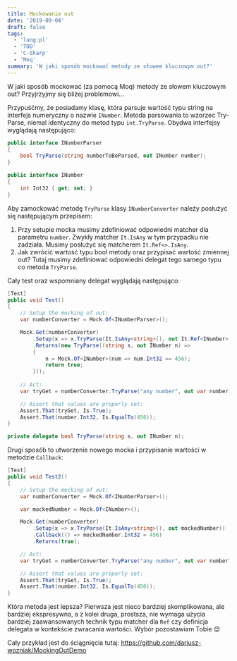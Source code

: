 ```yaml
---
title: Mockowanie out
date: '2019-09-04'
draft: false
tags:
  - 'lang:pl'
  - 'TDD'
  - 'C-Sharp'
  - 'Moq'
summary: 'W jaki sposób mockować metody ze słowem kluczowym out?'
---
```


W jaki sposób mockować (za pomocą Moq) metody ze słowem kluczowym out? Przyjrzyjmy się bliżej problemowi...

Przypuśćmy, że posiadamy klasę, która parsuje wartość typu string na interfejs numeryczny o nazwie `INumber`. Metoda parsowania to wzorzec Try-Parse, niemal identyczny do metod typu `int.TryParse`. Obydwa interfejsy wyglądają następująco:

```csharp
public interface INumberParser
{
    bool TryParse(string numberToBeParsed, out INumber number);
}

public interface INumber
{
    int Int32 { get; set; }
}
```

Aby zamockować metodę `TryParse` klasy `INumberConverter` należy posłużyć się następującym przepisem:

1. Przy setupie mocka musimy zdefiniować odpowiedni matcher dla parametru `number`. Zwykły matcher `It.IsAny` w tym przypadku nie zadziała. Musimy posłużyć się matcherem `It.Ref<>.IsAny`.
1. Jak zwrócić wartość typu bool metody oraz przypisać wartość zmiennej out? Tutaj musimy zdefiniować odpowiedni delegat tego samego typu co metoda `TryParse`.

Cały test oraz wspomniany delegat wyglądają następująco:

```csharp
[Test]
public void Test()
{
    // Setup the mocking of out:
    var numberConverter = Mock.Of<INumberParser>();

    Mock.Get(numberConverter)
        .Setup(x => x.TryParse(It.IsAny<string>(), out It.Ref<INumber>.IsAny))
        .Returns(new TryParse((string s, out INumber n) =>
        {
            n = Mock.Of<INumber>(num => num.Int32 == 456);
            return true;
        }));
        
    // Act:
    var tryGet = numberConverter.TryParse("any number", out var number);

    // Assert that values are properly set:
    Assert.That(tryGet, Is.True);
    Assert.That(number.Int32, Is.EqualTo(456));
}

private delegate bool TryParse(string s, out INumber n);
```

Drugi sposób to utworzenie nowego mocka i przypisanie wartości w metodzie `Callback`:

```csharp
[Test]
public void Test2()
{
    // Setup the mocking of out:
    var numberConverter = Mock.Of<INumberParser>();

    var mockedNumber = Mock.Of<INumber>();

    Mock.Get(numberConverter)
        .Setup(x => x.TryParse(It.IsAny<string>(), out mockedNumber))
        .Callback(() => mockedNumber.Int32 = 456)
        .Returns(true);

    // Act:
    var tryGet = numberConverter.TryParse("any number", out var number);

    // Assert that values are properly set:
    Assert.That(tryGet, Is.True);
    Assert.That(number.Int32, Is.EqualTo(456));
}
```

Która metoda jest lepsza? Pierwsza jest nieco bardziej skomplikowana, ale bardziej ekspresywna, a z kolei druga, prostsza, nie wymaga użycia bardziej zaawansowanych technik typu matcher dla `Ref` czy definicja delegata w kontekście zwracania wartości. Wybór pozostawiam Tobie 😊

Cały przykład jest do ściągnięcia tutaj: https://github.com/dariusz-wozniak/MockingOutDemo
